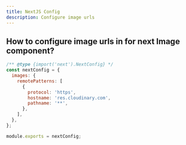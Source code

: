 ```yaml
---
title: NextJS Config
description: Configure image urls
---
```


## How to configure image urls in for next Image component?

```javascript
/** @type {import('next').NextConfig} */
const nextConfig = {
  images: {
    remotePatterns: [
      {
        protocol: 'https',
        hostname: 'res.cloudinary.com',
        pathname: '**',
      },
    ],
  },
};

module.exports = nextConfig;
```
